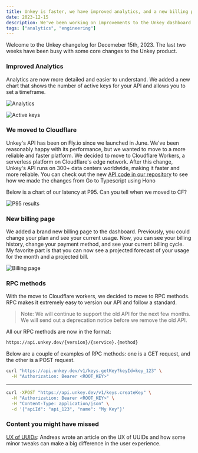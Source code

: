 ```yaml
---
title: Unkey is faster, we have improved analytics, and a new billing page
date: 2023-12-15
description: We've been working on improvements to the Unkey dashboard. We also moved the Unkey API to Cloudlfare workers.
tags: ["analytics", "engineering"]
---
```


Welcome to the Unkey changelog for Decemeber 15th, 2023. The last two weeks have been busy with some core changes to the Unkey product.

### Improved Analytics

Analytics are now more detailed and easier to understand. We added a new chart that shows the number of active keys for your API and allows you to set a timeframe.


![Analytics](/images/changelog/2023-12-15/verifications.png)

![Active keys](/images/changelog/2023-12-15/active-keys.png)


### We moved to Cloudflare

Unkey's API has been on Fly.io since we launched in June. We've been reasonably happy with its performance, but we wanted to move to a more reliable and faster platform. We decided to move to Cloudflare Workers, a serverless platform on Cloudflare's edge network. After this change, Unkey's API runs on 300+ data centers worldwide, making it faster and more reliable. You can check out the new [API code in our repository](https://github.com/unkeyed/unkey/tree/main/apps/api) to see how we made the changes from Go to Typescript using Hono


Below is a chart of our latency at P95. Can you tell when we moved to CF?

![P95 results](/images/changelog/2023-12-15/speed.png)


### New billing page

We added a brand new billing page to the dashboard. Previously, you could change your plan and see your current usage. Now, you can see your billing history, change your payment method, and see your current billing cycle. My favorite part is that you can now see a projected forecast of your usage for the month and a projected bill.

![Billing page](/images/changelog/2023-12-15/billing.png)


### RPC methods

With the move to Cloudflare workers, we decided to move to RPC methods. RPC makes it extremely easy to version our API and follow a standard.

> Note: We will continue to support the old API for the next few months. We will send out a deprecation notice before we remove the old API.


All our RPC methods are now in the format:

```bash
https://api.unkey.dev/{version}/{service}.{method}
```

Below are a couple of examples of RPC methods: one is a GET request, and the other is a POST request.

```bash
curl "https://api.unkey.dev/v1/keys.getKey?keyId=key_123" \
  -H "Authorization: Bearer <ROOT_KEY>"
```
----------------
```bash
curl -XPOST "https://api.unkey.dev/v1/keys.createKey" \
  -H "Authorization: Bearer <ROOT_KEY>" \
  -H "Content-Type: application/json" \
  -d '{"apiId": "api_123", "name": "My Key"}'
```


### Content you might have missed

[UX of UUIDs](https://unkey.com/blog/uuid-ux): Andreas wrote an article on the UX of UUIDs and how some minor tweaks can make a big difference in the user experience.
